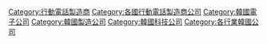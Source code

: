 [[Category:行動電話製造商|Category:行動電話製造商]]
[[Category:各國行動電話製造商公司|Category:各國行動電話製造商公司]]
[[Category:韓國電子公司|Category:韓國電子公司]]
[[Category:韓國製造公司|Category:韓國製造公司]]
[[Category:韓國科技公司|Category:韓國科技公司]]
[[Category:各行業韓國公司|Category:各行業韓國公司]]